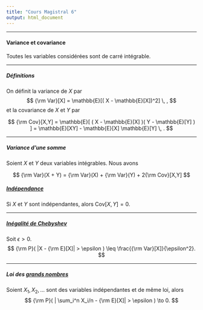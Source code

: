 ```yaml
--- 
title: "Cours Magistral 6"
output: html_document 
---
```


** **

#### Variance et covariance

Toutes les variables considérées sont de carré intégrable.

** **

##### Définitions

On définit la variance de $X$ par
$$
{\rm Var}[X] = \mathbb{E}[( X - \mathbb{E}[X])^2] \, , 
$$
et la covariance de $X$ et $Y$ par

$$
{\rm Cov}[X,Y] = \mathbb{E}[ (  X - \mathbb{E}[X] )(  Y - \mathbb{E}[Y] ) ] = \mathbb{E}[XY] -  \mathbb{E}[X] \mathbb{E}[Y]  \, . 
$$

** **

##### Variance d'une somme

Soient $X$ et $Y$ deux variables intégrables. Nous avons

$$
 {\rm Var}(X + Y)  =  {\rm Var}(X) +  {\rm Var}(Y) + 2{\rm Cov}[X,Y]
$$




##### [Indépendance](https://fr.wikipedia.org/wiki/Ind%C3%A9pendance_(probabilit%C3%A9s)) 

Si $X$ et $Y$ sont indépendantes, alors Cov$[X,Y] = 0$. 

** **

##### [Inégalité de Chebyshev](https://fr.wikipedia.org/wiki/Pafnouti_Tchebychev)  

Soit $\epsilon >0$. 
$$
{\rm P}( |X - {\rm E}[X]| > \epsilon ) \leq \frac{{\rm Var}[X]}{\epsilon^2}.
$$ 

** **

##### Loi des [grands nombres](https://fr.wikipedia.org/wiki/Loi_des_grands_nombres)  


Soient $X_1, X_2, ...$ sont des variables indépendantes et de même loi, alors
$$
{\rm P}( | \sum_i^n X_i/n - {\rm E}[X]| > \epsilon ) \to 0. 
$$


  

